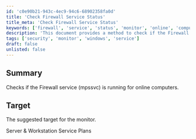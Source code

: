 ```yaml
---
id: 'c0e90b21-943c-4ec9-94c6-68902358fa0d'
title: 'Check Firewall Service Status'
title_meta: 'Check Firewall Service Status'
keywords: ['firewall', 'service', 'status', 'monitor', 'online', 'computers']
description: 'This document provides a method to check if the Firewall service (mpssvc) is running on online computers, ensuring that the necessary security measures are in place for both servers and workstations.'
tags: ['security', 'monitor', 'windows', 'service']
draft: false
unlisted: false
---
```

## Summary

Checks if the Firewall service (mpssvc) is running for online computers.

## Target

The suggested target for the monitor.

Server & Workstation Service Plans












